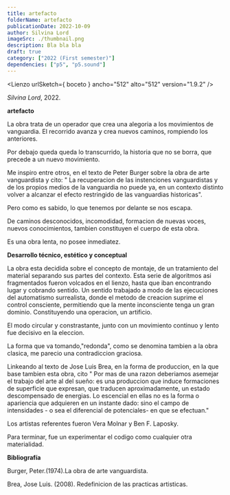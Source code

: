 ```yaml
---
title: artefacto
folderName: artefacto
publicationDate: 2022-10-09
author: Silvina Lord
imageSrc: ./thumbnail.png
description: Bla bla bla
draft: true
category: ["2022 (First semester)"]
dependencies: ["p5", "p5.sound"]
---
```



<Lienzo urlSketch={ boceto } ancho="512" alto="512" version="1.9.2" />

_Silvina Lord_, 2022.

**artefacto**

La obra trata de un operador que crea una alegoria a los movimientos de vanguardia. El recorrido avanza y crea nuevos caminos, rompiendo los anteriores.

Por debajo queda queda lo transcurrido, la historia que no se borra, que precede a un nuevo movimiento.

Me inspiro entre otros, en el texto de Peter Burger sobre la obra de arte vanguardista y cito: " La recuperacion de las instenciones vanguardistas y de los propios medios de la vanguardia no puede ya, en un contexto distinto volver a alcanzar el efecto restringido de las vanguardias historicas".

Pero como es sabido, lo que tenemos por delante se nos escapa.

De caminos desconocidos, incomodidad, formacion de nuevas voces, nuevos conocimientos, tambien constituyen el cuerpo de esta obra.

Es una obra lenta, no posee inmediatez.

**Desarrollo técnico, estético y conceptual**

La obra esta decidida sobre el concepto de montaje, de un tratamiento del material separando sus partes del contexto.
Esta serie de algoritmos asi fragmentados fueron volcados en el lienzo, hasta que iban encontrando lugar y cobrando sentido. Un sentido trabajado a modo de las ejecuciones del automatismo  surrealista, donde el metodo de creacion suprime el control consciente, permitiendo que la mente inconsciente tenga un gran dominio. Constituyendo una operacion, un artificio.

El modo circular y constrastante, junto con un movimiento continuo y lento fue decisivo en la eleccion.

La forma que va tomando,"redonda", como se denomina tambien a la obra clasica, me parecio una contradiccion graciosa.

Linkeando al texto de  Jose Luis Brea, en la forma de produccion, en la que base tambien esta obra, cito " Por mas de una razon deberiamos asemejar el trabajo del arte al del sueño: es una produccion que induce formaciones de superficie que expresan, que traducen aproximadamente, un estado descompensado de energias. Lo escencial en ellas no es la forma o apariencia que adquieren en un instante dado: sino el campo de intensidades - o sea el diferencial de potenciales- en que se efectuan." 

Los artistas referentes fueron Vera Molnar y Ben F. Laposky.

Para terminar, fue un experimentar el codigo como cualquier otra materialidad.


**Bibliografía**

Burger, Peter.(1974).La obra de arte vanguardista.

Brea, Jose Luis. (2008). Redefinicion de las practicas artisticas.
